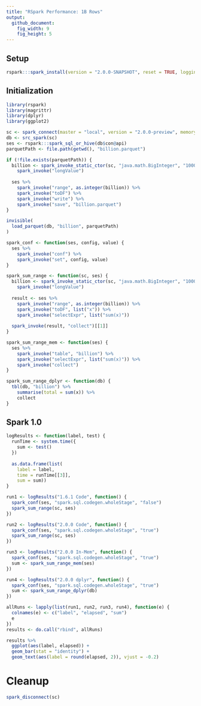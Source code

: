 ```yaml
---
title: "RSpark Performance: 1B Rows"
output:
  github_document:
    fig_width: 9
    fig_height: 5
---
```


## Setup
```r
rspark:::spark_install(version = "2.0.0-SNAPSHOT", reset = TRUE, logging = "WARN")
```

## Initialization

```r
library(rspark)
library(magrittr)
library(dplyr)
library(ggplot2)

sc <- spark_connect(master = "local", version = "2.0.0-preview", memory = "4G")
db <- src_spark(sc)
ses <- rspark:::spark_sql_or_hive(db$con@api)
parquetPath <- file.path(getwd(), "billion.parquet")

if (!file.exists(parquetPath)) {
  billion <- spark_invoke_static_ctor(sc, "java.math.BigInteger", "1000000000") %>%
    spark_invoke("longValue")
  
  ses %>%
    spark_invoke("range", as.integer(billion)) %>%
    spark_invoke("toDF") %>%
    spark_invoke("write") %>%
    spark_invoke("save", "billion.parquet")
}

invisible(
  load_parquet(db, "billion", parquetPath)
)

spark_conf <- function(ses, config, value) {
  ses %>%
    spark_invoke("conf") %>%
    spark_invoke("set", config, value)
}

spark_sum_range <- function(sc, ses) {
  billion <- spark_invoke_static_ctor(sc, "java.math.BigInteger", "1000000000") %>%
    spark_invoke("longValue")
  
  result <- ses %>%
    spark_invoke("range", as.integer(billion)) %>%
    spark_invoke("toDF", list("x")) %>%
    spark_invoke("selectExpr", list("sum(x)"))
    
  spark_invoke(result, "collect")[[1]]
}

spark_sum_range_mem <- function(ses) {
  ses %>%
    spark_invoke("table", "billion") %>%
    spark_invoke("selectExpr", list("sum(x)")) %>%
    spark_invoke("collect")
}

spark_sum_range_dplyr <- function(db) {
  tbl(db, "billion") %>%
    summarise(total = sum(x)) %>%
    collect
}

```

## Spark 1.0

```r
logResults <- function(label, test) {
  runTime <- system.time({
    sum <- test()
  })
  
  as.data.frame(list(
    label = label,
    time = runTime[[3]],
    sum = sum))
}

run1 <- logResults("1.6.1 Code", function() {
  spark_conf(ses, "spark.sql.codegen.wholeStage", "false")
  spark_sum_range(sc, ses)
})

run2 <- logResults("2.0.0 Code", function() {
  spark_conf(ses, "spark.sql.codegen.wholeStage", "true")
  spark_sum_range(sc, ses)
})

run3 <- logResults("2.0.0 In-Mem", function() {
  spark_conf(ses, "spark.sql.codegen.wholeStage", "true")
  sum <- spark_sum_range_mem(ses)
})

run4 <- logResults("2.0.0 dplyr", function() {
  spark_conf(ses, "spark.sql.codegen.wholeStage", "true")
  sum <- spark_sum_range_dplyr(db)
})

allRuns <- lapply(list(run1, run2, run3, run4), function(e) {
  colnames(e) <- c("label", "elapsed", "sum")
  e
})
results <- do.call("rbind", allRuns)

results %>% 
  ggplot(aes(label, elapsed)) +
  geom_bar(stat = "identity") +
  geom_text(aes(label = round(elapsed, 2)), vjust = -0.2)
```

# Cleanup

```r
spark_disconnect(sc)
```
